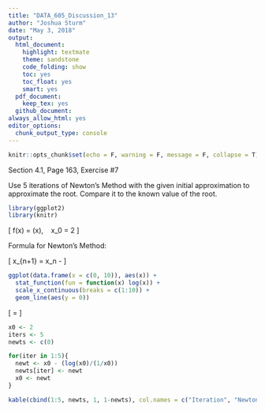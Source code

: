 ```yaml
---
title: "DATA_605_Discussion_13"
author: "Joshua Sturm"
date: "May 3, 2018"
output:
  html_document:
    highlight: textmate
    theme: sandstone
    code_folding: show
    toc: yes
    toc_float: yes
    smart: yes
  pdf_document:
    keep_tex: yes
  github_document:
always_allow_html: yes
editor_options: 
  chunk_output_type: console
---
```


```r
knitr::opts_chunk$set(echo = F, warning = F, message = F, collapse = T)
```

Section 4.1, Page 163, Exercise #7

Use 5 iterations of Newton’s Method with the given initial approximation to approximate the root. Compare it to the known value of the root.

```r
library(ggplot2)
library(knitr)
```

\[
f(x) = \ln(x), \ \ \ x_0 = 2
\]

Formula for Newton's Method: 

\[
x_{n+1} = x_n - \frac{f(x_n)}{f'(x_n)}
\]


```r
ggplot(data.frame(x = c(0, 10)), aes(x)) + 
  stat_function(fun = function(x) log(x)) +
  scale_x_continuous(breaks = c(1:10)) +
  geom_line(aes(y = 0))
```

\[ 
\dfrac{\mathrm{d}}{\mathrm{d}x}  = \frac{1}{x}
\]

```r
x0 <- 2
iters <- 5
newts <- c(0)

for(iter in 1:5){
  newt <- x0 - (log(x0)/(1/x0))
  newts[iter] <- newt
  x0 <- newt
}

kable(cbind(1:5, newts, 1, 1-newts), col.names = c("Iteration", "Newton Approximation", "Actual Value", "Difference"), align = "c")
```
